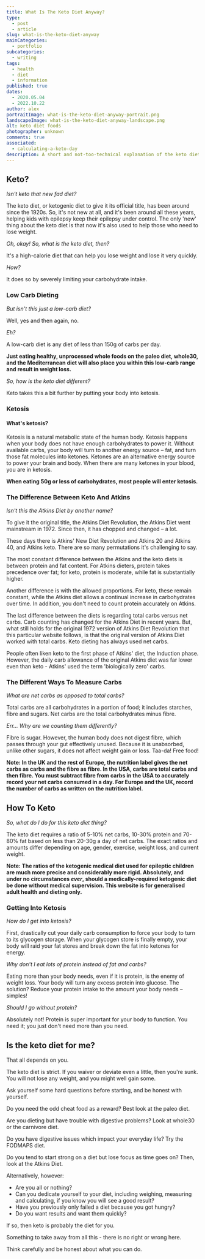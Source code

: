 ```yaml
---
title: What Is The Keto Diet Anyway?
type:
  - post
  - article
slug: what-is-the-keto-diet-anyway
mainCategories:
  - portfolio
subcategories:
  - writing
tags:
  - health
  - diet
  - information
published: true
dates:
  - 2020.05.04
  - 2022.10.22
author: alex
portraitImage: what-is-the-keto-diet-anyway-portrait.png
landscapeImage: what-is-the-keto-diet-anyway-landscape.png
alt: keto diet foods
photographer: unknown
comments: true
associated:
  - calculating-a-keto-day
description: A short and not-too-technical explanation of the keto diet for weight loss. Learn the basics of keto dieting and if it's the diet for you.
---
```


<ArticleContent>

## Keto?

_Isn't keto that new fad diet?_

The keto diet, or ketogenic diet to give it its official title, has been around since the 1920s. So, it's not new at all, and it's been around all these years, helping kids with epilepsy keep their epilepsy under control. The only 'new' thing about the keto diet is that now it's also used to help those who need to lose weight.

_Oh, okay! So, what is the keto diet, then?_

It's a high-calorie diet that can help you lose weight and lose it very quickly.

_How?_

It does so by severely limiting your carbohydrate intake.

### Low Carb Dieting

_But isn't this just a low-carb diet?_

Well, yes and then again, no.

_Eh?_

A low-carb diet is any diet of less than 150g of carbs per day.

**Just eating healthy, unprocessed whole foods on the paleo diet, whole30, and the Mediterranean diet will also place you within this low-carb range and result in weight loss.**

_So, how is the keto diet different?_

Keto takes this a bit further by putting your body into ketosis.

### Ketosis

#### What's ketosis?

Ketosis is a natural metabolic state of the human body. Ketosis happens when your body does not have enough carbohydrates to power it. Without available carbs, your body will turn to another energy source – fat, and turn those fat molecules into ketones. Ketones are an alternative energy source to power your brain and body. When there are many ketones in your blood, you are in ketosis.

**When eating 50g or less of carbohydrates, most people will enter ketosis.**

### The Difference Between Keto And Atkins

_Isn't this the Atkins Diet by another name?_

To give it the original title, the Atkins Diet Revolution, the Atkins Diet went mainstream in 1972. Since then, it has chopped and changed – a lot.

These days there is Atkins' New Diet Revolution and Atkins 20 and Atkins 40, and Atkins keto. There are so many permutations it's challenging to say.

The most constant difference between the Atkins and the keto diets is between protein and fat content. For Atkins dieters, protein takes precedence over fat; for keto, protein is moderate, while fat is substantially higher.

Another difference is with the allowed proportions. For keto, these remain constant, while the Atkins diet allows a continual increase in carbohydrates over time. In addition, you don't need to count protein accurately on Atkins.

The last difference between the diets is regarding total carbs versus net carbs. Carb counting has changed for the Atkins Diet in recent years. But, what still holds for the original 1972 version of Atkins Diet Revolution that this particular website follows, is that the original version of Atkins Diet worked with total carbs. Keto dieting has always used net carbs.

People often liken keto to the first phase of Atkins' diet, the Induction phase. However, the daily carb allowance of the original Atkins diet was far lower even than keto - Atkins' used the term 'biologically zero' carbs.

### The Different Ways To Measure Carbs

_What are net carbs as opposed to total carbs?_

Total carbs are all carbohydrates in a portion of food; it includes starches, fibre and sugars. Net carbs are the total carbohydrates minus fibre.

_Err… Why are we counting them differently?_

Fibre is sugar. However, the human body does not digest fibre, which passes through your gut effectively unused. Because it is unabsorbed, unlike other sugars, it does not affect weight gain or loss. Taa-da! Free food!

**Note: In the UK and the rest of Europe, the nutrition label gives the net carbs as carbs and the fibre as fibre. In the USA, carbs are total carbs and then fibre. You must subtract fibre from carbs in the USA to accurately record your net carbs consumed in a day. For Europe and the UK, record the number of carbs as written on the nutrition label.**

## How To Keto

_So, what do I do for this keto diet thing?_

The keto diet requires a ratio of 5-10% net carbs, 10-30% protein and 70-80% fat based on less than 20-30g a day of net carbs. The exact ratios and amounts differ depending on age, gender, exercise, weight loss, and current weight.

**Note: The ratios of the ketogenic medical diet used for epileptic children are much more precise and considerably more rigid. Absolutely, and under no circumstances _ever_, should a medically-required ketogenic diet be done without medical supervision. This website is for generalised adult health and dieting only.**

### Getting Into Ketosis

_How do I get into ketosis?_

First, drastically cut your daily carb consumption to force your body to turn to its glycogen storage. When your glycogen store is finally empty, your body will raid your fat stores and break down the fat into ketones for energy.

_Why don't I eat lots of protein instead of fat and carbs?_

Eating more than your body needs, even if it is protein, is the enemy of weight loss. Your body will turn any excess protein into glucose. The solution? Reduce your protein intake to the amount your body needs – simples!

_Should I go without protein?_

Absolutely not! Protein is super important for your body to function. You need it; you just don't need more than you need.

## Is the keto diet for me?

That all depends on you.

The keto diet is strict. If you waiver or deviate even a little, then you're sunk. You will not lose any weight, and you might well gain some.

Ask yourself some hard questions before starting, and be honest with yourself.

Do you need the odd cheat food as a reward? Best look at the paleo diet.

Are you dieting but have trouble with digestive problems? Look at whole30 or the carnivore diet.

Do you have digestive issues which impact your everyday life? Try the FODMAPS diet.

Do you tend to start strong on a diet but lose focus as time goes on? Then, look at the Atkins Diet.

Alternatively, however:

- Are you all or nothing?
- Can you dedicate yourself to your diet, including weighing, measuring and calculating, if you know you will see a good result?
- Have you previously only failed a diet because you got hungry?
- Do you want results and want them quickly?

If so, then keto is probably the diet for you.

Something to take away from all this - there is no right or wrong here.

Think carefully and be honest about what you can do.

</ArticleContent>
